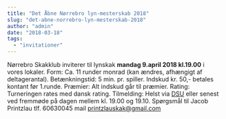 ```yaml
---
title: "Det Åbne Nørrebro lyn-mesterskab 2018"
slug: "det-abne-norrebro-lyn-mesterskab-2018"
author: "admin"
date: "2018-03-18"
tags: 
  - "invitationer"
---
```


Nørrebro Skakklub inviterer til lynskak **mandag 9.april 2018 kl.19.00** i vores lokaler. Form: Ca. 11 runder monrad (kan ændres, afhængigt af deltagerantal). Betænkningstid: 5 min. pr. spiller. Indskud kr. 50,- betales kontant før 1.runde. Præmier: Alt indskud går til præmier. Rating: Turneringen rates med dansk rating. Tilmelding: Helst via [DSU](https://turnering.skak.dk/TournamentActive/Details?tourId=24988) eller senest ved fremmøde på dagen mellem kl. 19.00 og 19.10. Spørgsmål til Jacob Printzlau tlf. 60630045 mail printzlauskak@gmail.com
